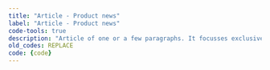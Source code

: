 ```yaml
---
title: "Article - Product news"
label: "Article - Product news"
code-tools: true
description: "Article of one or a few paragraphs. It focusses exclusively on a new product. Usually, the section heading or additional titles (for example at the top of the column or page) indicate that it is product news or news."
old_codes: REPLACE
code: {code}
---
```

